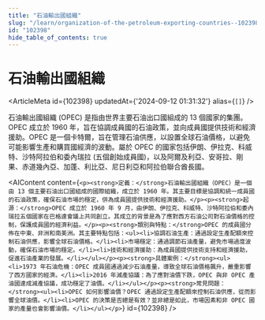 ```yaml
---
title: "石油輸出國組織"
slug: "/learn/organization-of-the-petroleum-exporting-countries--102398"
id: "102398"
hide_table_of_contents: true
---
```



# 石油輸出國組織

<ArticleMeta id={102398} updatedAt={'2024-09-12 01:31:32'} alias={`[]`} />
<div className='border-solid border-b border-t-0 my-4 border-[var(--ifm-color-gray-300)]' />

石油輸出國組織 (OPEC) 是指由世界主要石油出口國組成的 13 個國家的集團。OPEC 成立於 1960 年，旨在協調成員國的石油政策，並向成員國提供技術和經濟援助。OPEC 是一個卡特爾，旨在管理石油供應，以設置全球石油價格，以避免可能影響生產和購買國經濟的波動。屬於 OPEC 的國家包括伊朗、伊拉克、科威特、沙特阿拉伯和委內瑞拉 (五個創始成員國)，以及阿爾及利亞、安哥拉、剛果、赤道幾內亞、加蓬、利比亞、尼日利亞和阿拉伯聯合酋長國。

<AIContent content={`<p><strong>定義：</strong>石油輸出國組織（OPEC）是一個由 13 個主要石油出口國組成的國際組織，成立於 1960 年。其主要目標是協調和統一成員國的石油政策，確保石油市場的穩定，併為成員國提供技術和經濟援助。</p><p><strong>起源：</strong>OPEC 成立於 1960 年 9 月，由伊朗、伊拉克、科威特、沙特阿拉伯和委內瑞拉五個國家在巴格達會議上共同創立。其成立的背景是為了應對西方石油公司對石油價格的控制，保護成員國的經濟利益。</p><p><strong>類別與特點：</strong>OPEC 的成員國分佈在中東、非洲和南美洲。其主要特點包括：<ul><li>協調石油生產：通過設定生產配額來控制石油供應，影響全球石油價格。</li><li>市場穩定：通過調節石油產量，避免市場過度波動，確保石油市場的穩定。</li><li>技術和經濟援助：為成員國提供技術支持和經濟援助，促進石油產業的發展。</li></ul></p><p><strong>具體案例：</strong><ul><li>1973 年石油危機：OPEC 成員國通過減少石油產量，導致全球石油價格飆升，嚴重影響了西方國家的經濟。</li><li>2016 年減產協議：為了應對油價下跌，OPEC 與非 OPEC 產油國達成減產協議，成功穩定了油價。</li></ul></p><p><strong>常見問題：</strong><ul><li>OPEC 如何影響油價？OPEC 通過設定生產配額來控制石油供應，從而影響全球油價。</li><li>OPEC 的決策是否總是有效？並非總是如此，市場因素和非 OPEC 國家的產量也會影響油價。</li></ul></p>`} id={102398} />
